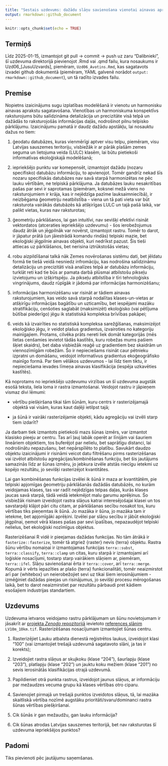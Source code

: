 ```yaml
---
title: "Sestais uzdevums: dažādu slāņu savienošana vienotai ainavas aprakstīšanai"
output: rmarkdown::github_document
---
```


```r
knitr::opts_chunk$set(echo = TRUE)
```


## Termiņš

Līdz 2025-01-15, izmantojot git pull -> commit -> push uz zaru "Dalibnieki", 
šī uzdevuma direktorijā pievienojot .Rmd vai .qmd failu, kura nosaukums ir 
Uzd06_[JusuUzvards], piemēram, `Uzd06_Avotins.Rmd`, kas sagatavots izvadei github 
dokumentā (piemēram, YAML galvenē norādot `output: rmarkdown::github_document`), 
un tā radīto izvades failu.

## Premise

Nopietns izaicinājums sugu izplatības modelēšanā ir vienotu un harmonisku 
ainavas aprakstu sagatavošana. Vienotības un harmoniskuma konspektīvs raksturojums 
būtu salīdzināma detalizācija un precizitāte visā telpā un dažādās to raksturojošās 
informācijas daļās, nodrošinot pilnu telpisko pārklājumu. Izaicinājumu pamatā ir 
daudz dažādu apstākļu, lai nosauktu dažus no tiem: 

1. ģeodatu datubāzes, kuras vienmērīgi aptver visu telpu, piemēram, visu Latvijas 
sauszemes teritoriju, visbiežāk ir ar pārāk plašām zemes seguma un lietojuma veida 
(LULC) klasēm, lai būtu pietiekoši informatīvas ekoloģiskajā modelēšanā;

2. iepriekšējo punktu var komepensēt, izmantojot dažādu (nozaru specifisko) 
datubāzu informāciju, to apvienojot. Tomēr gandrīz nekad šīs nozaru specifiskās 
datubāzes nav savā starpā harmonizētas ne pēc lauku vērtībām, ne telpiskā pārklājuma. 
Ja datubāzes lauku nesakritības pašas par sevi ir saprotamas (piemēram, koksnei 
mežā viens no raksturojumiem ir krāja, kas ir nejēdzīga pazīme lauksaimniecībā), 
ir neizbēgama ģeometriju neatbilstība - viena un tā pati vieta var būt raksturota 
vairākās datubāzēs kā atšķirīgas LULC un tajā pašā laikā, var palikt vietas, kuras 
nav raksturotas;

3. ģeometriju pārklāšanos, lai gan intuitīvi, nav sevišķi efektīvi risināt 
vektordatos (atceraties iepriekšējo uzdevumu) - šos ierobežojumus daudz ātrāk un 
jēgpilnāk var novērst, izmantojot rastru. Tomēr to darot, ir jāpatur prātā (un 
jāiestrādā komandu rindās) telpiski mazie, bet ekoloģiski jēgpilnie ainavas objekti, 
kuri nedrīkst pazust. Šis tieši attiecas uz pārklāšanos, bet nerisina iztrūkstošās 
vietas;

4. robu aizpildīšanai talkā nāk Zemes novērošanas sistēmu dati, bet jēldatu formā tie 
tiešā veidā nesniedz infromāciju, kas nodrošina salīdzināmu detalizāciju un 
precizitāti visā analīzes telpā ar datubāzu informāciju, turklāt reti kad tie būs 
ar pamata darbā plūsmai atbilstošu pikseļu izvietojumu un izšķirtspēju. Ja pikseļu 
atbilstība ir tīri tehnoloģisks vingrinājums, daudz rūpīgāk ir 
jādomā par informācijas harmonizēšanu; 

5. informācijas harmonizēšanu var risināt ar tādiem ainavas raksturojumiem, kas 
veido savā starpā nodalītas klases-un-vietas ar atšķirīgu informācijas bagātību 
un uzticamību, bet iespējami mazāku stratifikāciju, cenšoties saglabāt (maksimizēt) 
ekoloģisko (vai pētījuma būtībai piederīgo) jēgu ik statistiskā kompleksa brīvības 
pakāpei;

6. veids kā izvairīties no statistiskā kompleksa sarežģīšanas, maksimizējot 
ekoloģisko jēgu, ir veidot plašus gradientus, izvairoties no kategoriju mainīgajiem. 
Protams, cilvēka prāts nereti liek domāt kategorijās (mēs lietas cenšamies 
ievietot tādās kastītēs, kuru robežas mums pašiem šķiet skaidrs), bet daba visbiežāk 
reaģē uz gradientiem bez skaidrām un viennozīmīgām robežām. Šo ir nepieciešams 
risināt caur pētnieku izpratni un domāšanu, veidojot informatīvus gradientus 
ekoģeogrāfisko mainīgo formā. Par tiem vēlākos uzdevumos - lai līdz tiem tiktu, 
ir nepieciešama ievades līmeņa ainavas klasifikācija (iespēja uzkavēties kastītēs).

Kā noprotams no iepriekšējo uzdevumu virzības un šī uzdevuma augstāk esošā teksta, 
liela loma ir rastra izmantošanai. Veidojot rastru ir jāpieņem vismaz divi lēmumi:

- vērtību piešķiršana tikai tām šūnām, kuru centrs ir rasterizējamajā objektā vai 
visām, kuras kaut daļēji ietilpst tajā;

- ja šūnā ir vairāki rasterizējamie objekti, kādu agregāciju vai izvēli starp tiem izdarīt?

Ja darbam tiek izmantots pietiekoši mazs šūnas izmērs, var izmantot klasisko 
pieeju ar centru. Tas arī ļauj labāk operēt ar līnijām vai šauriem lineāriem 
objektiem, tos buferējot par nelielu, bet saprātīgu distanci, lai nodrošinātu 
nepazušanu, bet nepārspīlēto to platību. Savukārt daudzo objektu izaicinājumi 
ir risināmi veicot datu filtrēšanu pirms rasterizēšanas vai izvēlot atbilstošu 
agregācijas/kombinēšanas funkciju, bet šis jautājums samazinās līdz ar šūnas 
izmēru, jo jebkura izvēle atstās niecīgu ietekmi uz kopējo rezultātu, jo sevišķi 
rasterizējot kvantitātes. 

Lai gan kombinēšanas funkcijas izvēlei ik šūnā ir maza ar kvantitātēm, pie telpiski 
apjomīgas ģeometriju pārklāšanās dažādās datubāzēs, no kurām veidojamas klases, 
tas var radīt nejēdzīgas telpas daļas, kurās klases jaucas savā starpā, tādā veidā 
ietekmējot malu garumu aprēķinus. Šo visbiežāk risinam izveidojot rastra slāņus 
katrai interesējošajai klasei un tos savstarpēji klājot pāri citu citam, ar 
pārklāšanas secību nosakot tos, kuru vērtības tiks pieņemtas ik šūnā. Jo mazāka 
ir šūna, jo mazāka tam ir ietekme, bet apjomīgāki aprēķini. Izvēlei par slāņu 
secību ir jābūt ekoloģiski jēgpilnai, ņemot vērā klases pašas par sevi īpašības, 
nepazaudējot telpiski nelielus, bet ekoloģiski nozīmīgus objektus.

Rasterizēšanai R vidē ir pieejamas dažādas funkcijas. No tām ātrākā ir 
`fasterize::fasterize`, tomēr tā atgriež {raster} nevis {terra} objektu. Rastra 
šūnu vērtību nomaiņai ir izmantojamas funkcijas `terra::subst`, `terra::classify`, 
`terra::clamp` un citas, kuru starpā ir izmantojami arī loģiskie nosacījumi, 
tostarp starp vairākiem slāņiem ar, piemēram, `terra::ifel`. Slāņu savienošanai 
ērta ir `terra::cover`, arī `terra::merge`. Kopumā ir vērts iepazīties ar plašo 
{terra} funkcionalitāti, tomēr neaizmirstot arī par {whitebox} un neierobežojiet 
sevi uz tikai šiem ierosinājumiem - izmēģiniet dažādas pieejas un risinājumus, jo 
sevišķi procesu mērogošanas laikā, bet to darot neaizmirstiet par rezultātu 
pārbaudi pret kādiem esošajiem industrijas standartiem.



## Uzdevums

Uzdevuma ietvaros veidojamo rastru pārklājumam un šūnu novietojumam ir jāsakrīt 
ar [projekta *Zenodo* repozitorijā](https://zenodo.org/communities/hiqbiodiv/records?q=&l=list&p=1&s=10&sort=newest) 
ievietoto [references slānim](https://zenodo.org/records/14497070) `LV10m_10km.tif`. 
Rasterizēšanas nosacījumam izmantojiet šūnas centru.

1. Rasterizējiet Lauku atbalsta dienestā reģistrētos laukus, izveidojot klasi "100"
(vai izmantojiet trešajā uzdevumā sagatavoto slāni, ja tas ir korekts);

2. Izveidojiet rastra slāņus ar skujkoku (klase "204"), šaurlapju (klase "203"), 
platlapju  (klase "202") un jauktu koku mežiem (klase "201") no sevis ierosinātās 
klasifikācijas otrajā uzdevumā.

3. Papildieniet otrā punkta rastrus, izveidojot jaunus slāņus, ar informāciju 
par mežaudzes vecuma grupu kā klases vērtības otro ciparu.

4. Savienojiet pirmajā un trešajā punktos izveidotos slāņus, tā, lai mazāka 
skaitliskā vērtība nozīmē augstāku prioritāti/svaru/dominanci rastra šūnas 
vērtības piešķiršanai.

5. Cik šūnās ir gan mežaudžu, gan lauku informācija?

6. Cik šūnas atrodas Latvijas sauszemes teritorijā, bet nav raksturotas šī 
uzdevuma iepriekšējos punktos?

## Padomi

Tiks pievienoti pēc jautājumu saņemšanas.